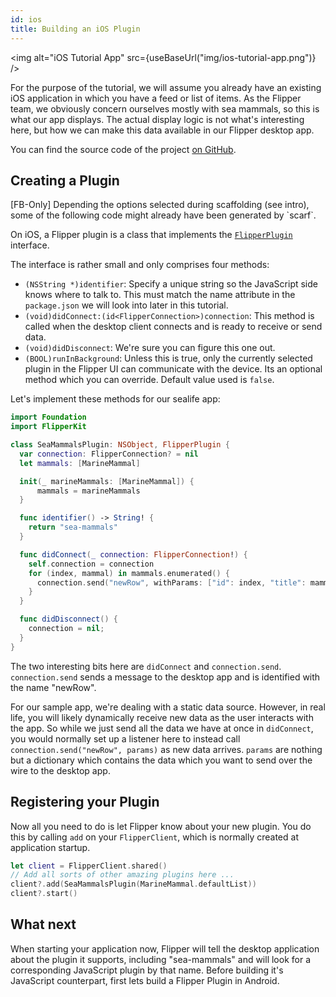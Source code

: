 ```yaml
---
id: ios
title: Building an iOS Plugin
---
```


<img alt="iOS Tutorial App" src={useBaseUrl("img/ios-tutorial-app.png")} />

For the purpose of the tutorial, we will assume you already have an existing iOS application in
which you have a feed or list of items. As the Flipper team, we obviously concern ourselves mostly
with sea mammals, so this is what our app displays. The actual display logic is not what's interesting
here, but how we can make this data available in our Flipper desktop app.

You can find the source code of the project [on GitHub](https://github.com/facebook/flipper/tree/c55bebd1be545c63dde93e143dd5c341dc2fd20b/iOS/Tutorial/Tutorial).

## Creating a Plugin

<FbInternalOnly>
<div class="warning">
[FB-Only] Depending the options selected during scaffolding (see intro), some of the following code might already have been generated by `scarf`. 
</div>
</FbInternalOnly>

On iOS, a Flipper plugin is a class that implements the
[`FlipperPlugin`](https://github.com/facebook/flipper/blob/main/iOS/FlipperKit/FlipperPlugin.h)
interface.

The interface is rather small and only comprises four methods:

- `(NSString *)identifier`: Specify a unique string so the JavaScript side knows where to talk to. This must match the name attribute in the `package.json` we will look into later in this tutorial.
- `(void)didConnect:(id<FlipperConnection>)connection`: This method is called when the desktop client connects and is ready to receive or send data.
- `(void)didDisconnect`: We're sure you can figure this one out.
- `(BOOL)runInBackground`: Unless this is true, only the currently selected plugin in the Flipper UI can communicate with the device. Its an optional method which you can override. Default value used is `false`.

Let's implement these methods for our sealife app:

```swift
import Foundation
import FlipperKit

class SeaMammalsPlugin: NSObject, FlipperPlugin {
  var connection: FlipperConnection? = nil
  let mammals: [MarineMammal]

  init(_ marineMammals: [MarineMammal]) {
      mammals = marineMammals
  }

  func identifier() -> String! {
    return "sea-mammals"
  }

  func didConnect(_ connection: FlipperConnection!) {
    self.connection = connection
    for (index, mammal) in mammals.enumerated() {
      connection.send("newRow", withParams: ["id": index, "title": mammal.name, "url": mammal.image.absoluteString])
    }
  }

  func didDisconnect() {
    connection = nil;
  }
}
```

The two interesting bits here are `didConnect` and `connection.send`. `connection.send` sends a message
to the desktop app and is identified with the name "newRow".

For our sample app, we're dealing with a static data source. However, in real
life, you will likely dynamically receive new data as the user interacts with
the app. So while we just send all the data we have at once in `didConnect`,
you would normally set up a listener here to instead call `connection.send("newRow", params)` as new data
arrives. `params` are nothing but a dictionary which contains the data which you want to send over the wire to the desktop app.

## Registering your Plugin

Now all you need to do is let Flipper know about your new plugin. You do this
by calling `add` on your `FlipperClient`, which is normally created
at application startup.

```swift
let client = FlipperClient.shared()
// Add all sorts of other amazing plugins here ...
client?.add(SeaMammalsPlugin(MarineMammal.defaultList))
client?.start()
```

## What next

When starting your application now, Flipper will tell the desktop application
about the plugin it supports, including "sea-mammals" and will look for a
corresponding JavaScript plugin by that name. Before building it's JavaScript counterpart, first lets build a Flipper Plugin in Android.
